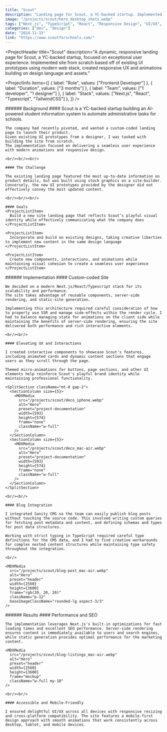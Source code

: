 ```yaml
---
title: "Scout"
description: "Landing page for Scout, a YC-backed startup. Implemented site from scratch based off of existing UI prototypes using modern NextJS/Typescript stack, created responsive UX and animations building on design language and assets."
image: "/projects/scout/hero_desktop_shots.webp"
tags: ["Next.js", "TypeScript", "React", "Responsive Design", "UI/UX", "Landing Page", "Startup"]
categories: ["dev", "design"]
date: "2024-11-15"
link: "https://www.scoutforschools.com/"
---
```


<Section className="w-full h-[90vh] flex justify-center items-center">
  <MDXMedia 
    isVideo
    src="/projects/scout/hero_mac-air.mp4" 
    alt="Hero video" 
    preset="header"
    width={2560}
    height={1664}
    frame="mockup"
    className="w-4/5 my-10"
  />
</Section>

<Section className="w-full h-[90vh] flex justify-center items-center">
  <MDXMedia 
    isVideo
    src="/projects/scout/hero_mac-air.mp4" 
    alt="Hero video" 
    preset="header"
    width={2560}
    height={1664}
    frame="none"
    className="shadow-lg w-full"
  />
</Section>

<Section className="w-full h-[90vh] flex justify-center items-center">
  <MDXMedia 
    src="/projects/scout/hero_mac-air.webp" 
    alt="Hero" 
    preset="header"
    width={2560}
    height={1664}
    frame="mockup"
    className="w-4/5 my-10"
  />
</Section>

<ProjectHeader
  title="Scout"
  description="A dynamic, responsive landing page for Scout, a YC-backed startup, focused on exceptional user experience. Implemented site from scratch based off of existing UI prototypes using modern web stack, created responsive UX and animations building on design language and assets."
>
  <ProjectInfo
    items={[
      { label: "Role", values: ["Frontend Developer"] },
      { label: "Duration", values: ["3 months"] },
      { label: "Team", values: ["1 developer", "1 designer"] },
      { label: "Stack", values: ["Next.js", "React", "Typescript", "TailwindCSS"] },
    ]}
  />
</ProjectHeader>

<SplitSection>
  <SectionColumn size={5}>
    <MDXMedia 
      src="/projects/scout/deco_iphone.webp" 
      alt="Hero" 
      preset="project-documentation"
      width={593}
      height={574}
      frame="none"
      className="w-full"
    />
  </SectionColumn>
  <SectionColumn size={5}>
    <MDXMedia 
      src="/projects/scout/deco_mac-air.webp" 
      alt="Hero" 
      preset="project-documentation"
      width={593}
      height={574}
      frame="none"
      className="w-full"
    />
  </SectionColumn>
</SplitSection>

<SplitSection>
  <SectionColumn size={4}>
    ###### Background
  </SectionColumn>
  <SectionColumn size={12}>
    #### Scout is a YC-backed startup building an AI-powered student information system to automate administrative tasks for schools.

    The company had recently pivoted, and wanted a custom-coded landing page to launch their product.
    Given existing UI prototypes from a designer, I was tasked with building the site from scratch. 
    The implementation focused on delivering a seamless user experience with modern animations and responsive design.

    <br/><br/><br/>

    #### The Challenge

    The existing landing page featured the most up-to-date information on product details, but was built using stock graphics on a site-builder. 
    Conversely, the new UI prototypes provided by the designer did not effectively convey the most updated content.

    <br/><br/><br/>

    #### Goals
    <ProjectListItem>
      Build a new site landing page that reflects Scout’s playful visual identity while effectively communicating what the company does
    </ProjectListItem>

    <ProjectListItem>
      Incorporate and build on existing designs, taking creative liberties to implement new content in the same design language
    </ProjectListItem>

    <ProjectListItem>
      Create new components, interactions, and animations while maintaining visual cohesion to create a seamless user experience 
    </ProjectListItem>
  </SectionColumn>
  <SectionColumn size={2}>
  </SectionColumn>
</SplitSection>

<SplitSection>
  <SectionColumn size={4}>
    ###### Implementation
  </SectionColumn>
  <SectionColumn size={12}>
    #### Custom-coded Site

    We decided on a modern Next.js/React/Typescript stack for its scalability and performance. 
    The site takes advantage of reusable components, server-side rendering, and static-site generation.

    Implementing this architecture required careful consideration of how to properly use SSR and manage side-effects within the render cycle. I had to balance managing state for animations on the client side while maintaining the benefits of server-side rendering, ensuring the site delivered both performance and rich interactive elements.

    <br/><br/>

    #### Elevating UX and Interactions

    I created interactive components to showcase Scout's features, including animated cards and dynamic content sections that engage users as they scroll through the page.

    Themed micro-animations for buttons, page sections, and other UI elements help reinforce Scout's playful brand identity while maintaining professional functionality.

    <SplitSection className="mt-0 gap-2">
      <SectionColumn size={5}>
        <MDXMedia 
          src="/projects/scout/deco_iphone.webp" 
          alt="Hero" 
          preset="project-documentation"
          width={593}
          height={574}
          frame="none"
          className="w-full"
        />
      </SectionColumn>
      <SectionColumn size={5}>
        <MDXMedia 
          src="/projects/scout/deco_mac-air.webp" 
          alt="Hero" 
          preset="project-documentation"
          width={593}
          height={574}
          frame="none"
          className="w-full"
        />
      </SectionColumn>
    </SplitSection>

    <br/><br/>

    #### Blog Integration
    
    I integrated Sanity CMS so the team can easily publish blog posts without touching the source code. This involved writing custom queries for fetching post metadata and content, and defining schemas and types for post data structures.

    Working with strict typing in TypeScript required careful type definitions for the CMS data, and I had to find creative workarounds for complex nested content structures while maintaining type safety throughout the integration.

    <br/>
    
    <MDXMedia 
      src="/projects/scout/blog-post_mac-air.webp" 
      alt="Hero" 
      preset="header"
      width={2560}
      height={3600}
      frame="rgb(20, 20, 20)"
      className="p-12"
      baseImageClassName="rounded-lg aspect-3/3"
    />
  </SectionColumn>
  <SectionColumn size={2}>
  </SectionColumn>
</SplitSection>

<SplitSection>
  <SectionColumn size={4}>
    ###### Results
  </SectionColumn>
  <SectionColumn size={12}>
    #### Performance and SEO
    
    The implementation leverages Next.js's built-in optimizations for fast loading times and excellent SEO performance. Server-side rendering ensures content is immediately available to users and search engines, while static generation provides optimal performance for the marketing content.

    <MDXMedia 
      src="/projects/scout/blog-listings_mac-air.webp" 
      alt="Hero" 
      preset="header"
      width={2560}
      height={3600}
      frame="mockup"
      className="w-full my-10"
    />

    <br/><br/>

    #### Accessible and Mobile-Friendly
    
    I ensured delightful UI/UX across all devices with responsive resizing and cross-platform compatibility. The site features a mobile-first design approach with smooth animations that work consistently across desktop, tablet, and mobile devices.
  </SectionColumn>
  <SectionColumn size={2}>
  </SectionColumn>
</SplitSection>

<SplitSection>
  <SectionColumn size={0}>
  </SectionColumn>
  <SectionColumn size={5}>
    <MDXMedia 
      src="/projects/scout/hero_iphone.webp" 
      alt="Hero" 
      preset="project-documentation"
      width={1603}
      height={2839}
      frame="none"
      className="w-full my-0"
    />
  </SectionColumn>
  <SectionColumn size={5}>
    <MDXMedia 
      src="/projects/scout/home-cards_iphone.webp" 
      alt="Hero" 
      preset="project-documentation"
      width={1603}
      height={2839}
      frame="none"
      className="w-full my-0"
    />
  </SectionColumn>
  <SectionColumn size={5}>
    <MDXMedia 
      src="/projects/scout/cta_iphone.webp" 
      alt="Hero" 
      preset="project-documentation"
      width={1603}
      height={2839}
      frame="none"
      className="w-full my-0"
    />
  </SectionColumn>
  <SectionColumn size={0}>
  </SectionColumn>
</SplitSection>